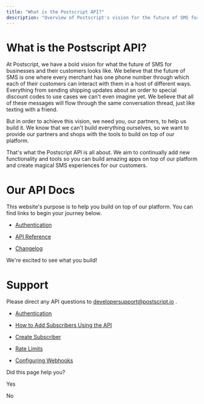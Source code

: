 ```yaml
---
title: "What is the Postscript API?"
description: "Overview of Postscript's vision for the future of SMS for businesses and their customers"
---
```

# What is the Postscript API?

At Postscript, we have a bold vision for what the future of SMS for businesses and their customers looks like. We believe that the future of SMS is one where every merchant has one phone number through which each of their customers can interact with them in a host of different ways. Everything from sending shipping updates about an order to special discount codes to use cases we can't even imagine yet. We believe that all of these messages will flow through the same conversation thread, just like texting with a friend.

But in order to achieve this vision, we need you, our partners, to help us build it. We know that we can't build everything ourselves, so we want to provide our partners and shops with the tools to build on top of our platform.

That's what the Postscript API is all about. We aim to continually add new functionality and tools so you can build amazing apps on top of our platform and create magical SMS experiences for our customers.

# Our API Docs

This website's purpose is to help you build on top of our platform. You can find links to begin your journey below.

*   [Authentication](/docs/api-authentication)
    
*   [API Reference](/reference)
    
*   [Changelog](/changelog)
    

We're excited to see what you build!

# Support

Please direct any API questions to [developersupport@postscript.io](mailto:developersupport@postscript.io)
.

*   [Authentication](/docs/api-authentication)
    
*   [How to Add Subscribers Using the API](/docs/how-to-add-subscribers-using-api)
    
*   [Create Subscriber](/reference/create-subscriber)
    
*   [Rate Limits](/docs/rate-limits)
    
*   [Configuring Webhooks](/docs/configuring-webhooks)
    

Did this page help you?

Yes

No